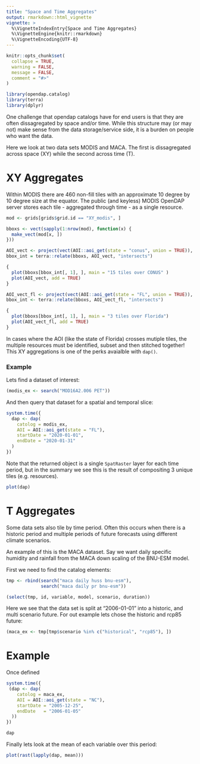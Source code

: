```yaml
---
title: "Space and Time Aggregates"
output: rmarkdown::html_vignette
vignette: >
  %\VignetteIndexEntry{Space and Time Aggregates}
  %\VignetteEngine{knitr::rmarkdown}
  %\VignetteEncoding{UTF-8}
---
```


```r
knitr::opts_chunk$set(
  collapse = TRUE,
  warning = FALSE,
  message = FALSE,
  comment = "#>"
)
```

```r
library(opendap.catalog)
library(terra)
library(dplyr)
```

One challenge that opendap catalogs have for end users is that they are often dissagregated by space and/or time. While this structure may (or may not) make sense from the data storage/service side, it is a burden on people who want the data.

Here we look at two data sets MODIS and MACA. The first is dissagregated across space (XY) while the second across time (T). 

# XY Aggregates

Within MODIS there are 460 non-fill tiles with an approximate 10 degree by 10 degree size at the equator. The public (and keyless) MODIS OpenDAP server stores each tile - aggregated through time - as a single resource. 

```r
mod <- grids[grids$grid.id == "XY_modis", ]

bboxs <- vect(sapply(1:nrow(mod), function(x) {
  make_vect(mod[x, ])
}))

AOI_vect <- project(vect(AOI::aoi_get(state = "conus", union = TRUE)), crs(bboxs))
bbox_int = terra::relate(bboxs, AOI_vect, "intersects")

{
  plot(bboxs[bbox_int[, 1], ], main = "15 tiles over CONUS" )
  plot(AOI_vect, add = TRUE)
}
```

```r
AOI_vect_fl <- project(vect(AOI::aoi_get(state = "FL", union = TRUE)), crs(bboxs))
bbox_int <- terra::relate(bboxs, AOI_vect_fl, "intersects")

{
  plot(bboxs[bbox_int[, 1], ], main = "3 tiles over Florida")
  plot(AOI_vect_fl, add = TRUE)
}
```
In cases where the AOI (like the state of Florida) crosses mutiple tiles, the multiple resources must be identified, subset and then stitched together! This XY aggregations is one of the perks avaialble with `dap()`.

### Example 

Lets find a dataset of interest:

```r
(modis_ex <- search("MOD16A2.006 PET"))
```

And then query that dataset for a spatial and temporal slice:

```r
system.time({
  dap <- dap(
    catolog = modis_ex,
    AOI = AOI::aoi_get(state = "FL"),
    startDate = "2020-01-01",
    endDate = "2020-01-31"
  )
})
```

Note that the returned object is a single `SpatRaster` layer for each time period, but in the summary we see this is the result of compositing 3 unique tiles (e.g. resources).

```r
plot(dap)
```

# T Aggregates

Some data sets also tile by time period. Often this occurs when there is a historic period and multiple periods of future forecasts using different climate scenarios. 

An example of this is the MACA dataset. Say we want daily specific humidity and rainfall from the MACA down scaling of the BNU-ESM model.

First we need to find the catalog elements:

```r
tmp <- rbind(search("maca daily huss bnu-esm"),
             search("maca daily pr bnu-esm"))

(select(tmp, id, variable, model, scenario, duration))
```

Here we see that the data set is split at "2006-01-01" into a historic, and multi scenario future. For out example lets chose the historic and rcp85 future:

```r
(maca_ex <- tmp[tmp$scenario %in% c("historical", "rcp85"), ])
```

# Example

Once defined

```r
system.time({
 (dap <- dap(
    catolog = maca_ex,
    AOI = AOI::aoi_get(state = "NC"),
    startDate = "2005-12-25", 
    endDate   = "2006-01-05"
  ))
})

dap
```

Finally lets look at the mean of each variable over this period:

```r
plot(rast(lapply(dap, mean)))
```

